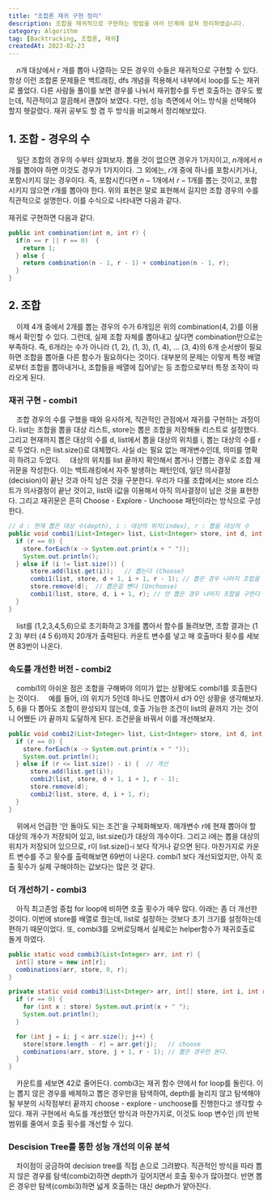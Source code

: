 ```yaml
---
title: "조합론 재귀 구현 정리"
description: 조합을 재귀적으로 구현하는 방법을 여러 단계에 걸쳐 정리하였습니다.
category: Algorithm
tag: [Backtracking, 조합론, 재귀]
createdAt: 2023-02-23
---
```


&nbsp; &nbsp; $n$개 대상에서 $r$ 개를 뽑아 나열하는 모든 경우의 수들은 재귀적으로 구현할 수 있다. 항상 이런 조합론 문제들은 백트래킹, dfs 개념을 적용해서 내부에서 loop를 도는 재귀로 풀었다. 다른 사람들 풀이를 보면 경우를 나눠서 재귀함수를 두번 호출하는 경우도 봤는데, 직관적이고 깔끔해서 괜찮아 보였다. 다만, 성능 측면에서 어느 방식을 선택해야 할지 헷갈렸다. 재귀 공부도 할 겸 두 방식을 비교해서 정리해보았다.

## 1. 조합 - 경우의 수

&nbsp; &nbsp; 일단 조합의 경우의 수부터 살펴보자. 뽑을 것이 없으면 경우가 1가지이고, $n$개에서 $n$개를 뽑아야 하면 이것도 경우가 1가지이다. 그 외에는, $r$개 중에 하나를 포함시키거나, 포함시키지 않는 경우이다. 즉, 포함시킨다면 $n-1$개에서 $r-1$개를 뽑는 것이고, 포함시키지 않으면 $r$개를 뽑아야 한다. 위의 표현은 말로 표현해서 길지만 조합 경우의 수를 직관적으로 설명한다. 이를 수식으로 나타내면 다음과 같다.

재귀로 구현하면 다음과 같다.

```java
public int combination(int n, int r) {
  if(n == r || r == 0)  {
    return 1;
  } else {
    return combination(n - 1, r - 1) + combination(n - 1, r);
  }
}
```

## 2. 조합

&nbsp; &nbsp; 이제 4개 중에서 2개를 뽑는 경우의 수가 6개임은 위의 combination(4, 2)를 이용해서 확인할 수 있다. 그런데, 실제 조합 자체를 뽑아내고 싶다면 combination만으로는 부족하다. 즉, 6개라는 수가 아니라 (1, 2), (1, 3), (1, 4), ... (3, 4)의 6개 순서쌍이 필요하면 조합을 뽑아줄 다른 함수가 필요하다는 것이다. 대부분의 문제는 이렇게 특정 배열로부터 조합을 뽑아내거나, 조합들을 배열에 집어넣는 등 조합으로부터 특정 조작이 따라오게 된다.

### 재귀 구현 - combi1

&nbsp; &nbsp; 조합 경우의 수를 구했을 때와 유사하게, 직관적인 관점에서 재귀를 구현하는 과정이다. list는 조합을 뽑을 대상 리스트, store는 뽑은 조합을 저장해둘 리스트로 설정했다. 그리고 현재까지 뽑은 대상의 수를 d, list에서 뽑을 대상의 위치를 i, 뽑는 대상의 수를 r로 두었다. n은 list.size()로 대체했다. 사실 d는 필요 없는 매개변수인데, 의미를 명확히 하려고 두었다.
&nbsp; &nbsp; 대상의 위치를 list 끝까지 확인해서 뽑거나 안뽑는 경우로 조합 재귀문을 작성한다. 이는 백트래킹에서 자주 발생하는 패턴인데, 일단 의사결정(decision)이 끝난 것과 아직 남은 것을 구분한다. 우리가 다룰 조합에서는 store 리스트가 의사결정이 끝난 것이고, list와 i값을 이용해서 아직 의사결정이 남은 것을 표현한다. 그리고 재귀문은 흔히 Choose - Explore - Unchoose 패턴이라는 방식으로 구성한다.

```java
// d : 현재 뽑은 대상 수(depth), i : 대상의 위치(index), r : 뽑을 대상의 수
public void combi1(List<Integer> list, List<Integer> store, int d, int i, int r) {
  if (r == 0) {
    store.forEach(x -> System.out.print(x + " "));
    System.out.println();
  } else if (i != list.size()) {
      store.add(list.get(i));   // 뽑는다 (Choose)
      combi1(list, store, d + 1, i + 1, r - 1); // 뽑은 경우 나머지 조합을 구한다(Explore)
      store.remove(d);  // 뽑은걸 뺀다 (Unchoose)
      combi1(list, store, d, i + 1, r); // 안 뽑은 경우 나머지 조합을 구한다
  }
}
```

&nbsp; &nbsp; list를 (1,2,3,4,5,6)으로 초기화하고 3개를 뽑아서 함수를 돌려보면, 조합 결과는 (1 2 3) 부터 (4 5 6)까지 20개가 출력된다. 카운트 변수를 넣고 매 호출마다 횟수를 세보면 83번이 나온다.

### 속도를 개선한 버전 - combi2

&nbsp; &nbsp; combi1의 아쉬운 점은 조합을 구해봐야 의미가 없는 상황에도 combi1를 호출한다는 것이다.
&nbsp; &nbsp; 예를 들어, i의 위치가 5인데 하나도 안뽑아서 d가 0인 상황을 생각해보자. 5, 6을 다 뽑아도 조합이 완성되지 않는데, 호출 가능한 조건이 list의 끝까지 가는 것이니 어쨌든 i가 끝까지 도달하게 된다. 조건문을 바꿔서 이를 개선해보자.

```java
public void combi2(List<Integer> list, List<Integer> store, int d, int i, int r) {
  if (r == 0) {
    store.forEach(x -> System.out.print(x + " "));
    System.out.println();
  } else if (r <= list.size() - i) {  // 개선
      store.add(list.get(i));
      combi2(list, store, d + 1, i + 1, r - 1);
      store.remove(d);
      combi2(list, store, d, i + 1, r);
  }
}
```

&nbsp; &nbsp; 위에서 언급한 '안 돌아도 되는 조건'을 구체화해보자. 매개변수 r에 현재 뽑아야 할 대상의 개수가 저장되어 있고, list.size()가 대상의 개수이다. 그리고 i에는 뽑을 대상의 위치가 저장되어 있으므로, r이 list.size()-i 보다 작거나 같으면 된다. 마찬가지로 카운트 변수를 주고 횟수를 출력해보면 69번이 나온다. combi1 보다 개선되었지만, 아직 호출 횟수가 실제 구해야하는 값보다는 많은 것 같다.

### 더 개선하기 - combi3

&nbsp; &nbsp; 아직 최고존엄 중첩 for loop에 비하면 호출 횟수가 매우 많다. 아래는 좀 더 개선한 것이다. 이번에 store를 배열로 줬는데, list로 설정하는 것보다 초기 크기를 설정하는데 편하기 때문이었다. 또, combi3를 오버로딩해서 실제로는 helper함수가 재귀호출로 돌게 하였다.

```java
public static void combi3(List<Integer> arr, int r) {
  int[] store = new int[r];
  combinations(arr, store, 0, r);
}

private static void combi3(List<Integer> arr, int[] store, int i, int r) {
  if (r == 0) {
    for (int x : store) System.out.print(x + " ");
    System.out.println();
  }

  for (int j = i; j < arr.size(); j++) {
    store[store.length - r] = arr.get(j);   // choose
    combinations(arr, store, j + 1, r - 1); // 뽑은 경우만 본다.
  }
}
```

&nbsp; &nbsp; 카운트를 세보면 42로 줄어든다. combi3는 재귀 함수 안에서 for loop를 돌린다. 이는 뽑지 않은 경우를 배제하고 뽑은 경우만을 탐색하여, depth를 늘리지 않고 탐색해야 될 부분의 시작점부터 끝까지 choose - explore - unchoose를 진행한다고 생각할 수 있다. 재귀 구현에서 속도를 개선했던 방식과 마찬가지로, 이것도 loop 변수인 j의 반복 범위를 줄여서 호출 횟수를 개선할 수 있다.

### Descision Tree를 통한 성능 개선의 이유 분석

&nbsp; &nbsp; 차이점이 궁금하여 decision tree를 직접 손으로 그려봤다. 직관적인 방식을 따라 뽑지 않은 경우를 탐색(combi2)하면 depth가 깊어지면서 호출 횟수가 많아졌다. 반면 뽑은 경우만 탐색(combi3)하면 넓게 호출하는 대신 depth가 얕아진다.
